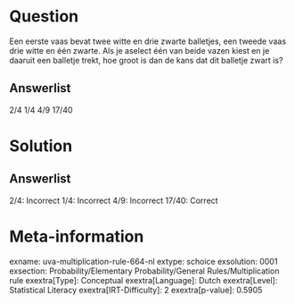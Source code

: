 Question
========

Een eerste vaas bevat twee witte en drie zwarte balletjes, een tweede
vaas drie witte en één zwarte. Als je aselect één van beide vazen kiest
en je daaruit een balletje trekt, hoe groot is dan de kans dat dit
balletje zwart is?

Answerlist
----------

2/4
1/4
4/9
17/40

Solution
========

Answerlist
----------

2/4: Incorrect
1/4: Incorrect
4/9: Incorrect
17/40: Correct

Meta-information
================
exname: uva-multiplication-rule-664-nl
extype: schoice
exsolution: 0001
exsection: Probability/Elementary Probability/General Rules/Multiplication rule
exextra[Type]: Conceptual
exextra[Language]: Dutch
exextra[Level]: Statistical Literacy
exextra[IRT-Difficulty]: 2
exextra[p-value]: 0.5905
